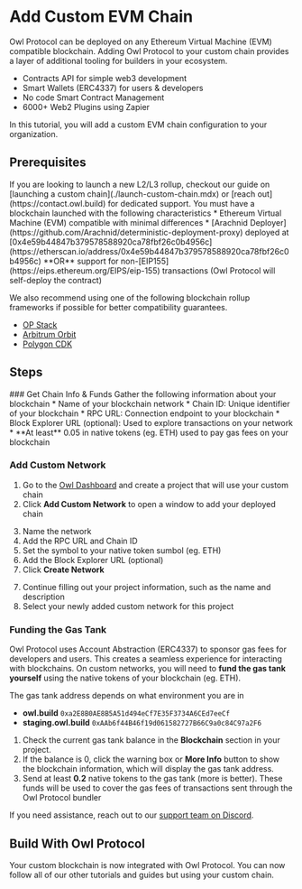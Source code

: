 # Add Custom EVM Chain



Owl Protocol can be deployed on any Ethereum Virtual Machine (EVM) compatible blockchain.
Adding Owl Protocol to your custom chain provides a layer of additional tooling for builders in your ecosystem.
* Contracts API for simple web3 development
* Smart Wallets (ERC4337) for users & developers
* No code Smart Contract Management
* 6000+ Web2 Plugins using Zapier

In this tutorial, you will add a custom EVM chain configuration to your organization.

## Prerequisites
<Callout>
  If you are looking to launch a new L2/L3 rollup, checkout our guide on [launching a custom chain](./launch-custom-chain.mdx) or [reach out](https://contact.owl.build) for dedicated support.
</Callout>
You must have a blockchain launched with the following characteristics
* Ethereum Virtual Machine (EVM) compatible with minimal differences
* [Arachnid Deployer](https://github.com/Arachnid/deterministic-deployment-proxy) deployed at [0x4e59b44847b379578588920ca78fbf26c0b4956c](https://etherscan.io/address/0x4e59b44847b379578588920ca78fbf26c0b4956c) **OR** support for non-[EIP155](https://eips.ethereum.org/EIPS/eip-155) transactions (Owl Protocol will self-deploy the contract)

We also recommend using one of the following blockchain rollup frameworks if possible for better compatibility guarantees.
* [OP Stack](https://docs.optimism.io/stack/getting-started)
* [Arbitrum Orbit](https://arbitrum.io/orbit)
* [Polygon CDK](https://polygon.technology/polygon-cdk)

## Steps
<Steps>
### Get Chain Info & Funds
Gather the following information about your blockchain
* Name of your blockchain network
* Chain ID: Unique identifier of your blockchain
* RPC URL: Connection endpoint to your blockchain
* Block Explorer URL (optional): Used to explore transactions on your network
* **At least** 0.05 in native tokens (eg. ETH) used to pay gas fees on your blockchain

### Add Custom Network
1. Go to the [Owl Dashboard](https://dashboard.owlprotocol.xyz) and create a project that will use your custom chain
2. Click **Add Custom Network** to open a window to add your deployed chain
<Screenshot src={createProjectCustomNetwork} alt="createProjectCustomNetwork" />

3. Name the network
4. Add the RPC URL and Chain ID
5. Set the symbol to your native token sumbol (eg. ETH)
6. Add the Block Explorer URL (optional)
6. Click **Create Network**

<Screenshot src={addCustomNetwork} alt="addCustomNetwork" />

7. Continue filling out your project information, such as the name and description
8. Select your newly added custom network for this project

### Funding the Gas Tank
Owl Protocol uses Account Abstraction (ERC4337) to sponsor gas fees for developers and users. This creates a seamless experience for interacting with blockchains. On custom networks, you will need to **fund the gas tank yourself** using the native tokens of your blockchain (eg. ETH).

The gas tank address depends on what environment you are in
* **owl.build** `0xa2E8B0AE8B5A51d494eCf7E35F3734A6CEd7eeCf`
* **staging.owl.build** `0xAAb6f44B46f19d061582727B66C9a0c84C97a2F6`

<Screenshot src={gasTank} alt="gasTank" />

1. Check the current gas tank balance in the **Blockchain** section in your project.
2. If the balance is 0, click the warning box or **More Info** button to show the blockchain information, which will display the gas tank address.
3. Send at least **0.2** native tokens to the gas tank (more is better). These funds will be used to cover the gas fees of transactions sent through the Owl Protocol bundler

If you need assistance, reach out to our [support team on Discord](https://discord.owl.build).

</Steps>

## Build With Owl Protocol
Your custom blockchain is now integrated with Owl Protocol. You can now follow all of our other tutorials and guides but using your custom chain.
